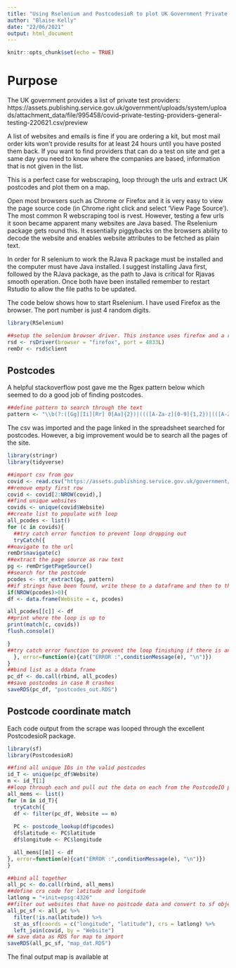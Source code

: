 ```yaml
---
title: "Using Rselenium and PostcodesioR to plot UK Government Private PCR list"
author: "Blaise Kelly"
date: "22/06/2021"
output: html_document
---
```


```r
knitr::opts_chunk$set(echo = TRUE)
```

# Purpose

The UK government provides a list of private test providers: https://assets.publishing.service.gov.uk/government/uploads/system/uploads/attachment_data/file/995458/covid-private-testing-providers-general-testing-220621.csv/preview

A list of websites and emails is fine if you are ordering a kit, but most mail order kits won't provide results for at least 24 hours until you have posted them back. If you want to find providers that can do a test on site and get a same day you need to know where the companies are based, information that is not given in the list.

This is a perfect case for webscraping, loop through the urls and extract UK postcodes and plot them on a map.

Open most browsers such as Chrome or Firefox and it is very easy to view the page source code (in Chrome right click and select 'View Page Source'). The most common R webscraping tool is rvest. However, testing a few urls it soon became apparent many websites are Java based. The Rselenium package gets round this. It essentially piggybacks on the browsers ability to decode the website and enables website attributes to be fetched as plain text.

In order for R selenium to work the RJava R package must be installed and the computer must have Java installed. I suggest installing Java first, followed by the RJava package, as the path to Java is critical for Rjavas smooth operation. Once both have been installed remember to restart Rstudio to allow the file paths to be updated.

The code below shows how to start Rselenium. I have used Firefox as the browser. The port number is just 4 random digits.


```r
library(RSelenium)

##setup the selenium browser driver. This instance uses firefox and a random 4 digit number as the port
rsd <- rsDriver(browser = "firefox", port = 4833L)
remDr <- rsd$client

```

## Postcodes

A helpful stackoverflow post gave me the Rgex pattern below which seemed to do a good job of finding postcodes.

```r

##define pattern to search through the text
pattern <- "\\b(?:([Gg][Ii][Rr] 0[Aa]{2})|((([A-Za-z][0-9]{1,2})|(([A-Za-z][A-Ha-hJ-Yj-y][0-9]{1,2})|(([A-Za-z][0-9][A-Za-z])|([A-Za-z][A-Ha-hJ-Yj-y][0-9]?[A-Za-z]))))\\s?[0-9][A-Za-z]{2}))\\b"


```

The csv was imported and the page linked in the spreadsheet searched for postcodes. However, a big improvement would be to search all the pages of the site.

```r

library(stringr)
library(tidyverse)

##import csv from gov
covid <- read.csv("https://assets.publishing.service.gov.uk/government/uploads/system/uploads/attachment_data/file/995458/covid-private-testing-providers-general-testing-220621.csv")
##remove empty first row
covid <- covid[2:NROW(covid),]
##find unique websites
covids <- unique(covid$Website)
##create list to populate with loop
all_pcodes <- list()
for (c in covids){
  ##try catch error function to prevent loop dropping out
  tryCatch({
##navigate to the url  
remDr$navigate(c)
##extract the page source as raw text
pg <- remDr$getPageSource()
##search for the postcode
pcodes <- str_extract(pg, pattern)
##if strings have been found, write these to a dataframe and then to the list
if(NROW(pcodes)>0){
df <- data.frame(Website = c, pcodes)

all_pcodes[[c]] <- df
##print where the loop is up to
print(match(c, covids))
flush.console()

}
##try catch error function to prevent the loop finishing if there is an error
  }, error=function(e){cat("ERROR :",conditionMessage(e), "\n")})
}
##bind list as a ddata frame
pc_df <- do.call(rbind, all_pcodes)
##save postcodes in case R crashes
saveRDS(pc_df, "postcodes_out.RDS")


```

## Postcode coordinate match
Each code output from the scrape was looped through the excellent PostcodesioR package.

```r

library(sf)
library(PostcodesioR)

##find all unique IDs in the valid postcodes
id_T <- unique(pc_df$Website)
m <- id_T[1]
##loop through each and pull out the data on each from the PostcodeIO package
all_mems <- list()
for (m in id_T){
  tryCatch({
  df <- filter(pc_df, Website == m)
  
  PC <- postcode_lookup(df$pcodes)
  df$latitude <- PC$latitude
  df$longitude <- PC$longitude

  all_mems[[m]] <- df
}, error=function(e){cat("ERROR :",conditionMessage(e), "\n")})
}

##bind all together
all_pc <- do.call(rbind, all_mems)
##define crs code for latitude and longitude
latlong = "+init=epsg:4326"
##filter out websites that have no postcode data and convert to sf objects with latlong crs
all_pc_sf <- all_pc %>% 
  filter(!is.na(latitude)) %>% 
  st_as_sf(coords = c("longitude", "latitude"), crs = latlong) %>% 
  left_join(covid, by = "Website")
## save data as RDS for map to import
saveRDS(all_pc_sf, "map_dat.RDS")

```

The final output map is available at 
